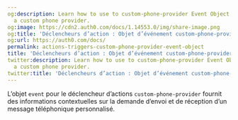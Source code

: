 ```yaml
---
og:description: Learn how to use to custom-phone-provider Event Object to configure
  a custom phone provider.
og:image: https://cdn2.auth0.com/docs/1.14553.0/img/share-image.png
og:title: 'Déclencheurs d’action : Objet d’événement custom-phone-provider'
og:url: https://auth0.com/docs/
permalink: actions-triggers-custom-phone-provider-event-object
title: 'Déclencheurs d’action : Objet d’événement custom-phone-provider'
twitter:description: Learn how to use to custom-phone-provider Event Object to configure
  a custom phone provider.
twitter:title: 'Déclencheurs d’action : Objet d’événement custom-phone-provider'
---
```




L’objet `event` pour le déclencheur d’actions `custom-phone-provider` fournit des informations contextuelles sur la demande d’envoi et de réception d’un message téléphonique personnalisé.